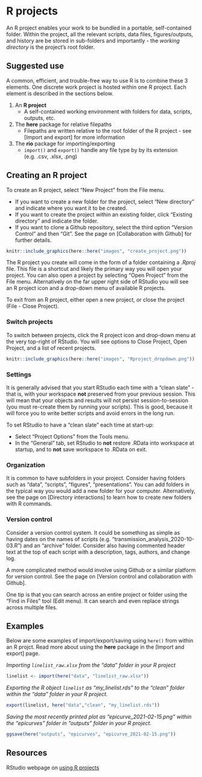 
# R projects {}  


An R project enables your work to be bundled in a portable, self-contained folder. Within the project, all the relevant scripts, data files, figures/outputs, and history are be stored in sub-folders and importantly - the *working directory* is the project's root folder.  


## Suggested use  

A common, efficient, and trouble-free way to use R is to combine these 3 elements. One discrete work project is hosted within one R project. Each element is described in the sections below.  

1) An **R project**  
     - A self-contained working environment with folders for data, scripts, outputs, etc.  
2) The **here** package for relative filepaths  
     - Filepaths are written relative to the root folder of the R project - see [Import and export] for more information  
3) The **rio** package for importing/exporting  
     - `import()` and `export()` handle any file type by by its extension (e.g. .csv, .xlsx, .png)  
     
     


<!-- ======================================================= -->
## Creating an R project {}

To create an R project, select "New Project" from the File menu.

* If you want to create a new folder for the project, select "New directory" and indicate where you want it to be created.  
* If you want to create the project within an existing folder, click "Existing directory" and indicate the folder.  
* If you want to clone a Github repository, select the third option "Version Control" and then "Git". See the page on [Collaboration with Github] for further details.  


```r
knitr::include_graphics(here::here("images", "create_project.png"))
```


The R project you create will come in the form of a folder containing a *.Rproj* file. This file is a shortcut and likely the primary way you will open your project. You can also open a project by selecting "Open Project" from the File menu. Alternatively on the far upper right side of RStudio you will see an R project icon and a drop-down menu of available R projects. 

To exit from an R project, either open a new project, or close the project (File - Close Project).  


### Switch projects {-}

To switch between projects, click the R project icon and drop-down menu at the very top-right of RStudio. You will see options to Close Project, Open Project, and a list of recent projects.  

```r
knitr::include_graphics(here::here("images", "Rproject_dropdown.png"))
```


### Settings {-}  

It is generally advised that you start RStudio each time with a "clean slate" - that is, with your workspace **not** preserved from your previous session. This will mean that your objects and results will not persist session-to-session (you must re-create them by running your scripts). This is good, because it will force you to write better scripts and avoid errors in the long run.  

To set RStudio to have a "clean slate" each time at start-up:  

* Select "Project Options" from the Tools menu.  
* In the "General" tab, set RStudio to **not** restore .RData into workspace at startup, and to **not** save workspace to .RData on exit.  



### Organization {-}  

It is common to have subfolders in your project. Consider having folders such as "data", "scripts", "figures", "presentations". You can add folders in the typical way you would add a new folder for your computer. Alternatively, see the page on [Directory interactions] to learn how to create new folders with R commands.  


### Version control {-}  

Consider a version control system. It could be something as simple as having dates on the names of scripts (e.g. "transmission_analysis_2020-10-03.R") and an "archive" folder. Consider also having commented header text at the top of each script with a description, tags, authors, and change log.  

A more complicated method would involve using Github or a similar platform for version control. See the page on [Version control and collaboration with Github].  

One tip is that you can search across an entire project or folder using the "Find in Files" tool (Edit menu). It can search and even replace strings across multiple files.  






## Examples  

Below are some examples of import/export/saving using `here()` from within an R projct. Read more about using the **here** package in the [Import and export] page.  


*Importing `linelist_raw.xlsx` from the "data" folder in your R project*  

```r
linelist <- import(here("data", "linelist_raw.xlsx"))
```

*Exporting the R object `linelist` as "my_linelist.rds" to the "clean" folder within the "data" folder in your R project.*   

```r
export(linelist, here("data","clean", "my_linelist.rds"))
```

*Saving the most recently printed plot as "epicurve_2021-02-15.png" within the "epicurves" folder in "outputs" folder in your R project.*  

```r
ggsave(here("outputs", "epicurves", "epicurve_2021-02-15.png"))
```




<!-- ======================================================= -->
## Resources {}

RStudio webpage on [using R projects](https://support.rstudio.com/hc/en-us/articles/200526207-Using-Projects)




